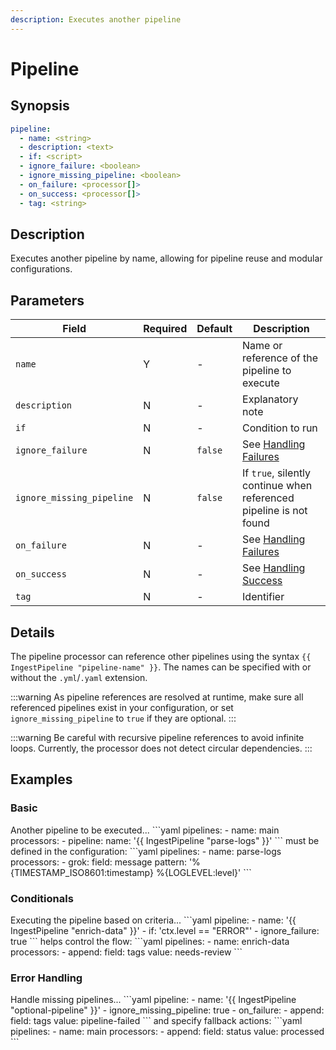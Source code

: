 ```yaml
---
description: Executes another pipeline
---
```


# Pipeline

## Synopsis

```yaml {2}
pipeline:
  - name: <string>
  - description: <text>
  - if: <script>
  - ignore_failure: <boolean>
  - ignore_missing_pipeline: <boolean>
  - on_failure: <processor[]>
  - on_success: <processor[]>
  - tag: <string>
```

## Description

Executes another pipeline by name, allowing for pipeline reuse and modular configurations.

## Parameters

|Field|Required|Default|Description|
|---|---|---|---|
|`name`|Y|-|Name or reference of the pipeline to execute|
|`description`|N|-|Explanatory note|
|`if`|N|-|Condition to run|
|`ignore_failure`|N|`false`|See [Handling Failures](../handling-failures.mdx)|
|`ignore_missing_pipeline`|N|`false`|If `true`, silently continue when referenced pipeline is not found|
|`on_failure`|N|-|See [Handling Failures](../handling-failures.mdx)|
|`on_success`|N|-|See [Handling Success](../handling-success.mdx)|
|`tag`|N|-|Identifier|

## Details

The pipeline processor can reference other pipelines using the syntax `{{ IngestPipeline "pipeline-name" }}`. The names can be specified with or without the `.yml`/`.yaml` extension.

:::warning
As pipeline references are resolved at runtime, make sure all referenced pipelines exist in your configuration, or set `ignore_missing_pipeline` to `true` if they are optional.
:::

:::warning
Be careful with recursive pipeline references to avoid infinite loops. Currently, the processor does not detect circular dependencies.
:::

## Examples

### Basic

<ExampleGrid>
  <CommentCol>
    Another pipeline to be executed...
  </CommentCol>
  <CodeCol>
    ```yaml
    pipelines:
      - name: main
        processors:
          - pipeline:
              name: '{{ IngestPipeline "parse-logs" }}'
    ```
  </CodeCol>
  <CommentCol>
    must be defined in the configuration:
  </CommentCol>
  <CodeCol>
    ```yaml
    pipelines:
      - name: parse-logs
        processors:
          - grok:
              field: message 
              pattern: '%{TIMESTAMP_ISO8601:timestamp} %{LOGLEVEL:level}'
    ```
  </CodeCol>
</ExampleGrid>

### Conditionals

<ExampleGrid>
  <CommentCol>
    Executing the pipeline based on criteria...
  </CommentCol>
  <CodeCol>
    ```yaml
    pipeline:
      - name: '{{ IngestPipeline "enrich-data" }}'
      - if: 'ctx.level == "ERROR"'
      - ignore_failure: true
    ```
  </CodeCol>
  <CommentCol>
    helps control the flow:
  </CommentCol>
  <CodeCol>
    ```yaml
    pipelines:
      - name: enrich-data
        processors:
          - append:
              field: tags
              value: needs-review
    ```
  </CodeCol>
</ExampleGrid>

### Error Handling

<ExampleGrid>
  <CommentCol>
    Handle missing pipelines...
  </CommentCol>
  <CodeCol>
    ```yaml
    pipeline:
      - name: '{{ IngestPipeline "optional-pipeline" }}'
      - ignore_missing_pipeline: true
      - on_failure:
          - append:
              field: tags
              value: pipeline-failed
    ```
  </CodeCol>
  <CommentCol>
    and specify fallback actions:
  </CommentCol>
  <CodeCol>
    ```yaml
    pipelines:
      - name: main
        processors:
          - append:
              field: status
              value: processed
    ```
  </CodeCol>
</ExampleGrid>
